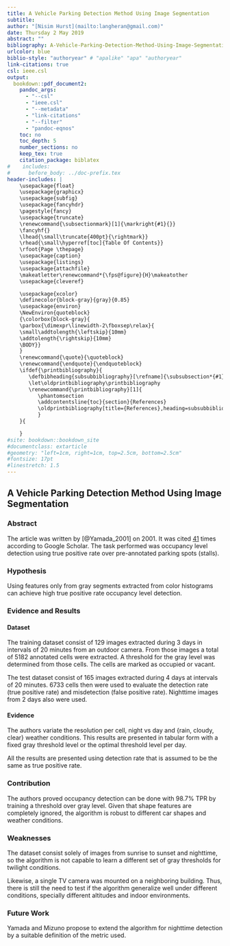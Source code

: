 ---
title: A Vehicle Parking Detection Method Using Image Segmentation
subtitle:
author: "[Nisim Hurst](mailto:langheran@gmail.com)"
date: Thursday 2 May 2019
abstract: ""
bibliography: A-Vehicle-Parking-Detection-Method-Using-Image-Segmentation/A-Vehicle-Parking-Detection-Method-Using-Image-Segmentation.bib
urlcolor: blue
biblio-style: "authoryear" # "apalike" "apa" "authoryear"
link-citations: true
csl: ieee.csl
output:
  bookdown::pdf_document2:
    pandoc_args:
      - "--csl"
      - "ieee.csl"
      - "--metadata"
      - "link-citations"
      - "--filter"
      - "pandoc-eqnos"
    toc: no
    toc_depth: 5
    number_sections: no
    keep_tex: true
    citation_package: biblatex
#    includes:
#      before_body: ../doc-prefix.tex
header-includes: |
    \usepackage{float}
    \usepackage{graphicx}
    \usepackage{subfig}
    \usepackage{fancyhdr}
    \pagestyle{fancy}
    \usepackage{truncate}
    \renewcommand{\subsectionmark}[1]{\markright{#1}{}}
    \fancyhf{}
    \lhead{\small\truncate{400pt}{\rightmark}}
    \rhead{\small\hyperref[toc]{Table Of Contents}}
    \rfoot{Page \thepage}
    \usepackage{caption}
    \usepackage{listings}
    \usepackage{attachfile}
    \makeatletter\renewcommand*{\fps@figure}{H}\makeatother
    \usepackage{cleveref}

    \usepackage{xcolor}
    \definecolor{block-gray}{gray}{0.85}
    \usepackage{environ}
    \NewEnviron{quoteblock}
    {\colorbox{block-gray}{
    \parbox{\dimexpr\linewidth-2\fboxsep\relax}{
    \small\addtolength{\leftskip}{10mm}
    \addtolength{\rightskip}{10mm}
    \BODY}}
    }
    \renewcommand{\quote}{\quoteblock}
    \renewcommand{\endquote}{\endquoteblock}
    \ifdef{\printbibliography}{
       \defbibheading{subsubbibliography}[\refname]{\subsubsection*{#1}}
       \let\oldprintbibliography\printbibliography
       \renewcommand{\printbibliography}[1]{
          \phantomsection
          \addcontentsline{toc}{section}{References}
          \oldprintbibliography[title={References},heading=subsubbibliography]
          }
    }{

    }
#site: bookdown::bookdown_site
#documentclass: extarticle
#geometry: "left=1cm, right=1cm, top=2.5cm, bottom=2.5cm"
#fontsize: 17pt
#linestretch: 1.5
---
\label{toc}

## A Vehicle Parking Detection Method Using Image Segmentation
### Abstract

The article was written by [@Yamada_2001] on 2001. It was cited [41](https://scholar.google.com/scholar?cluster=46549803554427231&hl=en&as_sdt=2005&sciodt=0,5) times according to Google Scholar. The task performed was occupancy level detection using true positive rate over pre-annotated parking spots (stalls). 

### Hypothesis
Using features only from gray segments extracted from color histograms can achieve high true positive rate occupancy level detection. 

### Evidence and Results

#### Dataset
The training dataset consist of 129 images extracted during 3 days in intervals of 20 minutes from an outdoor camera. From those images a total of 5182 annotated cells were extracted. A threshold for the gray level was determined from those cells. The cells are marked as occupied or vacant.

The test dataset consist of 165 images extracted during 4 days at intervals of 20 minutes. 6733 cells then were used to evaluate the detection rate (true positive rate) and  misdetection (false positive rate).  Nighttime images from 2 days also were used.

#### Evidence
The authors variate the resolution per cell, night vs day and {rain, cloudy, clear} weather conditions. This results are presented in tabular form with a fixed gray threshold level or the optimal threshold level per day.

All the results are presented using detection rate that is assumed to be the same as true positive rate.

### Contribution
The authors proved occupancy detection can be done with 98.7% TPR by training a threshold over gray level.
Given that shape features are completely ignored, the algorithm is robust to different car shapes and weather conditions.

### Weaknesses
The dataset consist solely of images from sunrise to sunset and nighttime, so the algorithm is not capable to learn a different set of gray thresholds for twilight conditions. 

Likewise, a single TV camera was mounted on a neighboring building. Thus, there is still the need to test if the algorithm generalize well under different conditions, specially different altitudes and indoor environments.

### Future Work
Yamada and Mizuno propose to extend the algorithm for nighttime detection by a suitable definition of the metric used.